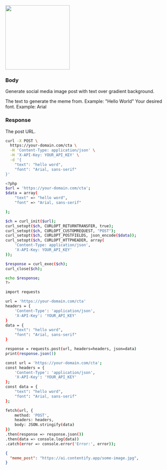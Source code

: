 
<img height="200" src="https://mintlify.s3-us-west-1.amazonaws.com/contentify/images/meme.png" className="rounded-xl"/>

### Body

Generate social media image post with text over gradient background.

<ParamField body="text" type="string">
  The text to generate the meme from. Example: "Hello World"
</ParamField>

<ParamField body="font" type="string">
  Your desired font. Example: Arial
</ParamField>


### Response

<ResponseField name="meme_post" type="string">
  The post URL.
</ResponseField>

<RequestExample>


```bash cURL
curl -X POST \
  https://your-domain.com/cta \
  -H 'Content-Type: application/json' \
  -H 'X-API-Key: YOUR_API_KEY' \
  -d '{
    "text": "hello word",
    "font": "Arial, sans-serif"
}'

```

```bash PHP
<?php
$url = 'https://your-domain.com/cta';
$data = array(
    "text" => "hello word",
    "font" => "Arial, sans-serif"

);

$ch = curl_init($url);
curl_setopt($ch, CURLOPT_RETURNTRANSFER, true);
curl_setopt($ch, CURLOPT_CUSTOMREQUEST, "POST");
curl_setopt($ch, CURLOPT_POSTFIELDS, json_encode($data));
curl_setopt($ch, CURLOPT_HTTPHEADER, array(
    'Content-Type: application/json',
    'X-API-Key: YOUR_API_KEY'
));

$response = curl_exec($ch);
curl_close($ch);

echo $response;
?>

```

```bash Python
import requests

url = 'https://your-domain.com/cta'
headers = {
    'Content-Type': 'application/json',
    'X-API-Key': 'YOUR_API_KEY'
}
data = {
    "text": "hello word",
    "font": "Arial, sans-serif"
}

response = requests.post(url, headers=headers, json=data)
print(response.json())

```

```bash JavaScript
const url = 'https://your-domain.com/cta';
const headers = {
    'Content-Type': 'application/json',
    'X-API-Key': 'YOUR_API_KEY'
};
const data = {
    "text": "hello word",
    "font": "Arial, sans-serif"
};

fetch(url, {
    method: 'POST',
    headers: headers,
    body: JSON.stringify(data)
})
.then(response => response.json())
.then(data => console.log(data))
.catch(error => console.error('Error:', error));

```

</RequestExample>

<ResponseExample>

```json Response
{
  "meme_post": "https://ai.contentify.app/some-image.jpg",
}
```

</ResponseExample>